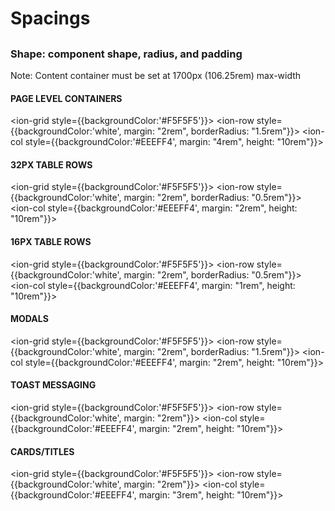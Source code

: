 

<Meta title="Foundations/Shape, space, and depth" />

<Figma url="https://www.figma.com/file/t8a5GbSIayXIkWveW6D0Cb/ProEdge-Design-System?type=design&node-id=1-166&mode=design&t=B0hREiEXqXoE8kCd-0" />

# Spacings

## 
### Shape: component shape, radius, and padding
Note: Content container must be set at 1700px (106.25rem) max-width

#### PAGE LEVEL CONTAINERS
<ion-grid style={{backgroundColor:'#F5F5F5'}}>
  <ion-row style={{backgroundColor:'white', margin: "2rem", borderRadius: "1.5rem"}}>
    <ion-col style={{backgroundColor:'#EEEFF4', margin: "4rem", height: "10rem"}}></ion-col>
  </ion-row>
</ion-grid>
#### 32PX TABLE ROWS
<ion-grid style={{backgroundColor:'#F5F5F5'}}>
  <ion-row style={{backgroundColor:'white', margin: "2rem", borderRadius: "0.5rem"}}>
    <ion-col style={{backgroundColor:'#EEEFF4', margin: "2rem", height: "10rem"}}></ion-col>
  </ion-row>
</ion-grid>
#### 16PX TABLE ROWS
<ion-grid style={{backgroundColor:'#F5F5F5'}}>
  <ion-row style={{backgroundColor:'white', margin: "2rem", borderRadius: "0.5rem"}}>
    <ion-col style={{backgroundColor:'#EEEFF4', margin: "1rem", height: "10rem"}}></ion-col>
  </ion-row>
</ion-grid>
#### MODALS
<ion-grid style={{backgroundColor:'#F5F5F5'}}>
  <ion-row style={{backgroundColor:'white', margin: "2rem", borderRadius: "1.5rem"}}>
    <ion-col style={{backgroundColor:'#EEEFF4', margin: "2rem", height: "10rem"}}></ion-col>
  </ion-row>
</ion-grid>
#### TOAST MESSAGING
<ion-grid style={{backgroundColor:'#F5F5F5'}}>
  <ion-row style={{backgroundColor:'white', margin: "2rem"}}>
    <ion-col style={{backgroundColor:'#EEEFF4', margin: "2rem", height: "10rem"}}></ion-col>
  </ion-row>
</ion-grid>
#### CARDS/TITLES
<ion-grid style={{backgroundColor:'#F5F5F5'}}>
  <ion-row style={{backgroundColor:'white', margin: "2rem"}}>
    <ion-col style={{backgroundColor:'#EEEFF4', margin: "3rem", height: "10rem"}}></ion-col>
  </ion-row>
</ion-grid>